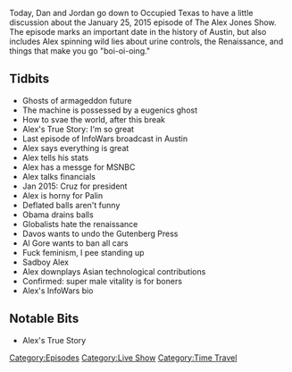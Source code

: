 {{Episode
    | title           = Live In Austin
    | caption         = [https://knowledgefight.libsyn.com/knowledge-fight-live-in-austin Listen to this episode on Libsyn]
    | episodeNumber   = 170
    | length          = 01:10:07
    | airDate         = June 18, 2018
    | coverageDate    = January 25, 2015
    | episodeType     = [[:Category:Live Show|Live Show]], [[:Category:Time Travel|Time Travel]]
    | appearance      = [[Ted Cruz]], [[Sarah Palin]]
    | oocDrop         = I am not a wolf or a sheep, I am a sheepdog
    | previousEpisode = [[169: November 30, 2014]]
    | nextEpisode     = [[171: Loosh and Let Live]]
}}

{{Stub}}

Today, Dan and Jordan go down to Occupied Texas to have a little discussion about the January 25, 2015 episode of The Alex Jones Show. The episode marks an important date in the history of Austin, but also includes Alex spinning wild lies about urine controls, the Renaissance, and things that make you go "boi-oi-oing."

==Tidbits==

*Ghosts of armageddon future
*The machine is possessed by a eugenics ghost
*How to svae the world, after this break
*Alex's True Story: I'm so great
*Last episode of InfoWars broadcast in Austin
*Alex says everything is great
*Alex tells his stats
*Alex has a messge for MSNBC
*Alex talks financials
*Jan 2015: Cruz for president
*Alex is horny for Palin
*Deflated balls aren't funny
*Obama drains balls
*Globalists hate the renaissance
*Davos wants to undo the Gutenberg Press
*Al Gore wants to ban all cars
*Fuck feminism, I pee standing up
*Sadboy Alex
*Alex downplays Asian technological contributions
*Confirmed: super male vitality is for boners
*Alex's InfoWars bio

==Notable Bits==

*Alex's True Story

[[Category:Episodes]]
[[Category:Live Show]]
[[Category:Time Travel]]